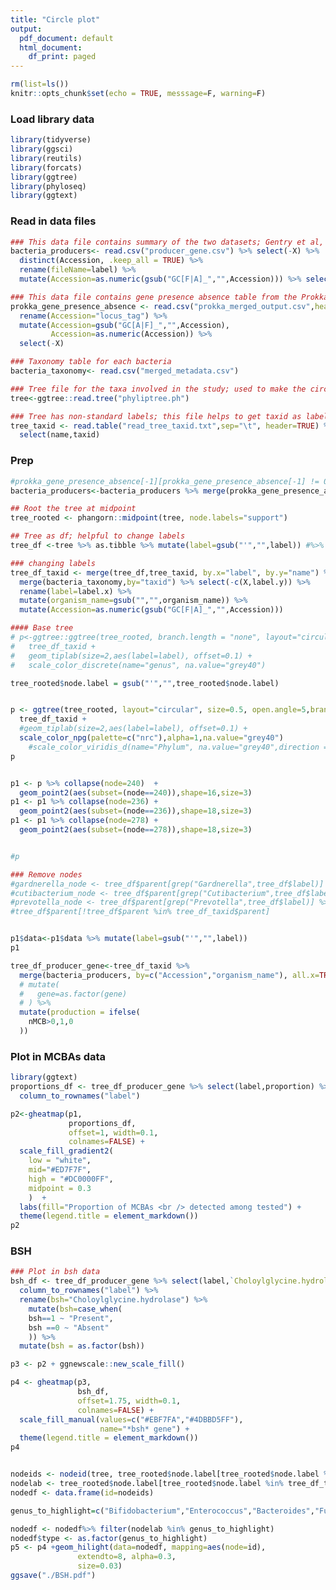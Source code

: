 ```yaml
---
title: "Circle plot"
output:
  pdf_document: default
  html_document:
    df_print: paged
---
```


```r
rm(list=ls())
knitr::opts_chunk$set(echo = TRUE, messsage=F, warning=F)
```


### Load library data
```r
library(tidyverse)
library(ggsci)
library(reutils)
library(forcats)
library(ggtree)
library(phyloseq)
library(ggtext)
```

### Read in data files
```r
### This data file contains summary of the two datasets; Gentry et al, and Lucas et al
bacteria_producers<- read.csv("producer_gene.csv") %>% select(-X) %>% 
  distinct(Accession, .keep_all = TRUE) %>%
  rename(fileName=label) %>%
  mutate(Accession=as.numeric(gsub("GC[F|A]_","",Accession))) %>% select(-gene,-n)

### This data file contains gene presence absence table from the Prokka analysis of the all the genomes of the bacteria involved in above studies. The table is filtered for the genes involved in secondary bile acid metabolism. Only bsh will be plotted. 
prokka_gene_presence_absence <- read.csv("prokka_merged_output.csv",header=TRUE) %>%
  rename(Accession="locus_tag") %>%
  mutate(Accession=gsub("GC[A|F]_","",Accession),
         Accession=as.numeric(Accession)) %>%
  select(-X)

### Taxonomy table for each bacteria
bacteria_taxonomy<- read.csv("merged_metadata.csv")

### Tree file for the taxa involved in the study; used to make the circle plot
tree<-ggtree::read.tree("phyliptree.ph")

### Tree has non-standard labels; this file helps to get taxid as label and use that to merge with our bacteria taxaid
tree_taxid <- read.table("read_tree_taxid.txt",sep="\t", header=TRUE) %>% 
  select(name,taxid)

```

### Prep 
```r

#prokka_gene_presence_absence[-1][prokka_gene_presence_absence[-1] != 0] <- 1
bacteria_producers<-bacteria_producers %>% merge(prokka_gene_presence_absence,by="Accession",all=TRUE)

## Root the tree at midpoint
tree_rooted <- phangorn::midpoint(tree, node.labels="support")

## Tree as df; helpful to change labels
tree_df <-tree %>% as.tibble %>% mutate(label=gsub("'","",label)) #%>% write.csv("tree_df.csv") 

### changing labels
tree_df_taxid <- merge(tree_df,tree_taxid, by.x="label", by.y="name") %>%
  merge(bacteria_taxonomy,by="taxid") %>% select(-c(X,label.y)) %>%
  rename(label=label.x) %>%
  mutate(organism_name=gsub("","",organism_name)) %>%
  mutate(Accession=as.numeric(gsub("GC[F|A]_","",Accession))) 

```




```r
#### Base tree
# p<-ggtree::ggtree(tree_rooted, branch.length = "none", layout="circular", size=.3, open.angle = 5) %<+% 
#   tree_df_taxid + 
#   geom_tiplab(size=2,aes(label=label), offset=0.1) + 
#   scale_color_discrete(name="genus", na.value="grey40")

tree_rooted$node.label = gsub("'","",tree_rooted$node.label)


p <- ggtree(tree_rooted, layout="circular", size=0.5, open.angle=5,branch.length = "none", aes(color=phylum)) %<+% 
  tree_df_taxid + 
  #geom_tiplab(size=2,aes(label=label), offset=0.1) + 
  scale_color_npg(palette=c("nrc"),alpha=1,na.value="grey40")
    #scale_color_viridis_d(name="Phylum", na.value="grey40",direction = -1) 
p


p1 <- p %>% collapse(node=240)  +
  geom_point2(aes(subset=(node==240)),shape=16,size=3) 
p1 <- p1 %>% collapse(node=236) +
  geom_point2(aes(subset=(node==236)),shape=18,size=3) 
p1 <- p1 %>% collapse(node=278) +
  geom_point2(aes(subset=(node==278)),shape=18,size=3) 


#p 

### Remove nodes 
#gardnerella_node <- tree_df$parent[grep("Gardnerella",tree_df$label)] %>% min()
#cutibacterium_node <- tree_df$parent[grep("Cutibacterium",tree_df$label)] %>% min()
#prevotella_node <- tree_df$parent[grep("Prevotella",tree_df$label)] %>% min()
#tree_df$parent[!tree_df$parent %in% tree_df_taxid$parent]


p1$data<-p1$data %>% mutate(label=gsub("'","",label))
p1
```

```r
tree_df_producer_gene<-tree_df_taxid %>%
  merge(bacteria_producers, by=c("Accession","organism_name"), all.x=TRUE) %>%
  # mutate(
  #   gene=as.factor(gene)
  # ) %>%
  mutate(production = ifelse(
    nMCB>0,1,0
  ))
```



### Plot in MCBAs data
```r
library(ggtext)
proportions_df <- tree_df_producer_gene %>% select(label,proportion) %>%
  column_to_rownames("label") 

p2<-gheatmap(p1, 
             proportions_df, 
             offset=1, width=0.1,
             colnames=FALSE) +
  scale_fill_gradient2(
    low = "white", 
    mid="#ED7F7F",
    high = "#DC0000FF", 
    midpoint = 0.3
    )  +
  labs(fill="Proportion of MCBAs <br /> detected among tested") +
  theme(legend.title = element_markdown())
p2
```

### BSH
```r
### Plot in bsh data 
bsh_df <- tree_df_producer_gene %>% select(label,`Choloylglycine.hydrolase`) %>%
  column_to_rownames("label") %>% 
  rename(bsh="Choloylglycine.hydrolase") %>%
    mutate(bsh=case_when(
    bsh==1 ~ "Present",
    bsh ==0 ~ "Absent"
    )) %>%
  mutate(bsh = as.factor(bsh))

p3 <- p2 + ggnewscale::new_scale_fill()

p4 <- gheatmap(p3, 
               bsh_df, 
               offset=1.75, width=0.1,
               colnames=FALSE) + 
  scale_fill_manual(values=c("#EBF7FA","#4DBBD5FF"),
                    name="*bsh* gene") +
  theme(legend.title = element_markdown())
p4


nodeids <- nodeid(tree, tree_rooted$node.label[tree_rooted$node.label %in% tree_df_taxid$genus])
nodelab <- tree_rooted$node.label[tree_rooted$node.label %in% tree_df_taxid$genus]
nodedf <- data.frame(id=nodeids)

genus_to_highlight=c("Bifidobacterium","Enterococcus","Bacteroides","Fusobacterium","Collinsella","Clostridium")

nodedf <- nodedf%>% filter(nodelab %in% genus_to_highlight) 
nodedf$type <- as.factor(genus_to_highlight)
p5 <- p4 +geom_hilight(data=nodedf, mapping=aes(node=id),
               extendto=8, alpha=0.3,
               size=0.03) 
ggsave("./BSH.pdf")
```

